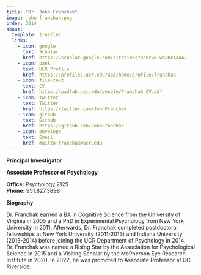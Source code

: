 ```yaml
---
title: "Dr. John Franchak"
image: john-franchak.png
order: 2014
about:
  template: trestles
  links:
    - icon: google
      text: Scholar
      href: https://scholar.google.com/citations?user=R-w4kRcAAAAJ
    - icon: bank
      text: UCR Profile
      href: https://profiles.ucr.edu/app/home/profile/franchak
    - icon: file-text
      text: CV
      href: https://padlab.ucr.edu/people/Franchak_CV.pdf
    - icon: twitter
      text: Twitter
      href: https://twitter.com/JohnFranchak
    - icon: github
      text: Github
      href: https://github.com/JohnFranchak
    - icon: envelope
      text: Email
      href: mailto:franchak@ucr.edu
---
```


[**Principal Investigator**]{.text-primary}

[**Associate Professor of Psychology**]{.text-primary}

**Office:** Psychology 2125 <br/> **Phone:** 951.827.3898 <br/>

**Biography**

Dr. Franchak earned a BA in Cognitive Science from the University of Virginia in 2005 and a PhD in Experimental Psychology from New York University in 2011. Afterwards, Dr. Franchak completed postdoctoral fellowships at New York University (2011-2013) and Indiana University (2013-2014) before joining the UCR Department of Psychology in 2014. Dr. Franchak was named a Rising Star by the Association for Psychological Science in 2015 and a Visiting Scholar by the McPherson Eye Research Institute in 2020. In 2022, he was promoted to Associate Professor at UC Riverside. 


